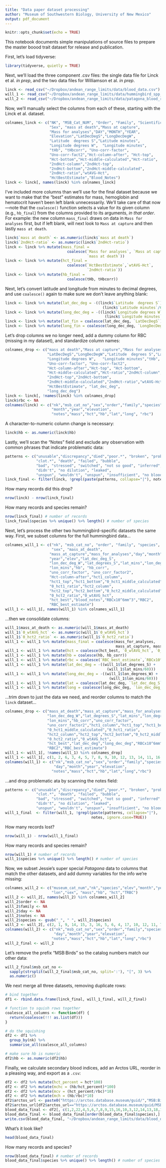 ```yaml
---
title: "Data paper dataset processing"
author: "Museum of Southwestern Biology, University of New Mexico"
output: pdf_document
---
```


```r
knitr::opts_chunk$set(echo = TRUE)
```

This notebook documents simple manipulations of source files to prepare the master boood trait dataset for release and publication. 

First, let's load tidyverse:

```r
library(tidyverse, quietly = TRUE)
```

Next, we'll load the three component .csv files: the single data file for Linck et al. *in prep*, and the two data files for Williamson et al. *in prep*.

```r
linck <- read_csv("~/Dropbox/andean_range_limits/data/blood_data.csv")
will_1 <- read_csv("~/Dropbox/andean_range_limits/data/hummingbird_spp_blood_raw.csv")
will_2 <- read_csv("~/Dropbox/andean_range_limits/data/patagona_blood_raw.csv")
```

Now, we'll manually select the columns from each of these, starting with the Linck et al. dataset.  

```r
colnames_linck <- c("NK", "MSB_Cat_NUM", "Order", "Family", "Scientific name", 
                    "Sex", "mass at death","Mass at capture",
                    "Mass for analyses","DAY","MONTH","YEAR",
                    "Elevation","LatDecDegS","LongDecDegW",
                    "Latitude  degrees S","Latitude minutes",	
                    "Longitude degrees W",	"Longitude minutes",
                    "tHb", "tHbcorr", "Uno-corr-factor", 
                    "Uno-corr-fact2","Hct-column-after", "Hct-top",
                    "Hct-bottom","Hct-middle-calculated","Hct-ratio",
                    "2ndHct-column","2ndHct-top",
                    "2ndHct-bottom","2ndHct-middle-calculated",
                    "2ndHct-ratio","wtAVG-Hct",
                    "HctBestEstimate","Blood_Notes")
linck <- linck[, names(linck) %in% colnames_linck]
```

I've included more columns than we'll use for the final dataset because we want to make that the "best" estimates for mass, hemoglobin and hematocrit haven't been left blank unnecessarily. We'll take care of that now—note that the `coalesce()` function selects a value for its given column (e.g., `hb_final`) from the columns provided to its arguments, *in that order*. For example: the new column `mass_final` draws on data in `Mass for analyses` first, but if left blank, will next look to `Mass at capture` and then lastly `mass at death`. 

```r
linck$`mass at death` <- as.numeric(linck$`mass at death`)
linck$`2ndHct-ratio` <- as.numeric(linck$`2ndHct-ratio`)
linck <- linck %>% mutate(mass_final = 
                            coalesce(`Mass for analyses`, `Mass at capture`,
                                     `mass at death`))
linck <- linck %>% mutate(hct_final = 
                            coalesce(`HctBestEstimate`,`wtAVG-Hct`,
                                     `2ndHct-ratio`))
linck <- linck %>% mutate(hb_final = 
                            coalesce(tHb, tHbcorr))
```

Next, let's convert latitude and longitude from minutes to decimal degrees, and use `coalesce()` again to make sure we don't leave anything blank:

```r
linck <- linck %>% mutate(lat_dec_deg = -((linck$`Latitude  degrees S`) + 
                                            (linck$`Latitude minutes`/60)))
linck <- linck %>% mutate(long_dec_deg = -((linck$`Longitude degrees W`) + 
                                             (linck$`Longitude minutes`/60)))
linck <- linck %>% mutate(lat_fin = coalesce(lat_dec_deg, `LatDecDegS`))
linck <- linck %>% mutate(long_fin = coalesce(long_dec_deg, `LongDecDegW`))
```

Let's drop columns we no longer need, add a dummy column for RBC (missing in my dataset), and standardize column names: 

```r
colnames_drop <- c("mass at death","Mass at capture","Mass for analyses",
                   "LatDecDegS","LongDecDegW","Latitude  degrees S","Latitude minutes",	
                   "Longitude degrees W",	"Longitude minutes","tHb", "tHbcorr",
                   "Uno-corr-factor", "Uno-corr-fact2",
                   "Hct-column-after","Hct-top", "Hct-bottom",
                   "Hct-middle-calculated","Hct-ratio","2ndHct-column",
                   "2ndHct-top","2ndHct-bottom",
                   "2ndHct-middle-calculated","2ndHct-ratio","wtAVG-Hct",
                   "HctBestEstimate", "lat_dec_deg",
                   "long_dec_deg")
linck <- linck[, !names(linck) %in% colnames_drop]
linck$rbc <- NA
colnames(linck) <- c("nk","msb_cat_no","sex","order","family","species","day",
                     "month","year","elevation",
                     "notes","mass","hct","hb","lat","long", "rbc")
```

A character-to-numeric column change is necessary:

```r
linck$hb <- as.numeric(linck$hb)
```

Lastly, we'll scan the "Notes" field and exclude any observation with common phrases that indicate problematic data:

```r
patterns <- c("unusable","discrepancy","died","poor.*", "broken", "problem.*", 
              "clot.*", "death", "failed", "bubble",
              "bad", "stressed", "switched", "not so good", "inferred", "did not", 
              "didn't", "no dilution", "leaked", 
              "unspun", "wouldn't", "unspun", "insufficient", "no blood")
linck_final <- filter(linck, !grepl(paste(patterns, collapse="|"), notes, ignore.case=TRUE))
```

How many records did this drop?

```r
nrow(linck) - nrow(linck_final) 
```

How many records and species remain?

```r
nrow(linck_final) # number of records
linck_final$species %>% unique() %>% length() # number of species
```

Next, let's process the other two hummingbird-specific datasets the same way. First, we subset columns for the full hummingbird data...

```r
colnames_will_1 <- c("nk", "msb_cat_no", "order", "family", "species", 
                     "sex", "mass_at_death",
                    "mass_at_capture","mass_for_analyses","day","month",
                    "year","elev","lat_dec_deg_S",
                    "lon_dec_deg_W","lat_degrees_S","lat_mins","lon_degrees_W",
                    "lon_mins","hb", "hb_corr",
                    "uno_corr_factor", "uno_corr_factor2",
                    "Hct-column-after","hct1_column",        
                    "hct1_top","hct1_bottom","0_hct1_middle_calculated",
                    "0_hct1_ratio","hct2_column",
                    "hct2_top","hct2_bottom","0_hct2_middle_calculated",
                    "0_hct2_ratio","0_wtAVG_hct",
                    "hct_best","blood_notes","RBCx10^6mm^3","RBC2",
                    "RBC_best_estimate")
will_1 <- will_1[, names(will_1) %in% colnames_will_1]
```

...then we consolidate columns: 

```r
will_1$mass_at_death <- as.numeric(will_1$mass_at_death)
will_1$`0_wtAVG_hct` <- as.numeric(will_1$`0_wtAVG_hct`)
will_1$`0_hct2_ratio` <- as.numeric(will_1$`0_hct2_ratio`)
will_1 <- will_1 %>% mutate(mass_final = coalesce(mass_for_analyses, 
                                                  mass_at_capture, mass_at_death))
will_1 <- will_1 %>% mutate(hct = coalesce(hct_best, `0_wtAVG_hct`, `0_hct2_ratio`))
will_1 <- will_1 %>% mutate(hb = coalesce(hb, hb_corr))
will_1 <- will_1 %>% mutate(rbc = coalesce(`RBC_best_estimate`,`RBCx10^6mm^3`,`RBC2`))
will_1 <- will_1 %>% mutate(lat_dec_deg = -((will_1$lat_degrees_S) + 
                                              (will_1$lat_mins/60)))
will_1 <- will_1 %>% mutate(long_dec_deg = -((will_1$lon_degrees_W) + 
                                               (will_1$lon_mins/60)))
will_1 <- will_1 %>% mutate(lat = coalesce(lat_dec_deg, `lat_dec_deg_S`))
will_1 <- will_1 %>% mutate(long = coalesce(long_dec_deg, `lon_dec_deg_W`))
```

...trim down to just the data we need, and reorder columns to match the `linck` dataset...

```r
colnames_drop <- c("mass_at_death","mass_at_capture","mass_for_analyses", "lat_dec_deg_S",
                   "lon_dec_deg_W","lat_degrees_S","lat_mins","lon_degrees_W",
                   "lon_mins","hb_corr","uno_corr_factor",
                   "uno_corr_factor2","hct1_column","hct1_top","hct1_bottom",
                   "0_hct1_middle_calculated","0_hct1_ratio",
                   "hct2_column","hct2_top","hct2_bottom","0_hct2_middle_calculated",
                   "0_hct2_ratio","0_wtAVG_hct",
                   "hct_best","lat_dec_deg","long_dec_deg","RBCx10^6mm^3",
                   "RBC2","RBC_best_estimate")
will_1 <- will_1[, !names(will_1) %in% colnames_drop]
will_1 <- will_1[, c(1, 2, 6, 3, 4, 5, 7, 8, 9, 10, 12, 13, 14, 11, 16, 17,15)] 
colnames(will_1) <- c("nk","msb_cat_no","sex","order","family","species",
                      "day","month","year","elevation",
                     "notes","mass","hct","hb","lat","long","rbc")
```

...and drop problematic ata by scanning the notes field:

```r
patterns <- c("unusable","discrepancy","died","poor.*", "broken", "problem.*", 
              "clot.*", "death", "failed", "bubble",
              "bad", "stressed", "switched", "not so good", "inferred", "did not", 
              "didn't", "no dilution", "leaked", 
              "unspun", "wouldn't", "unspun", "insufficient", "no blood")
will_1_final  <- filter(will_1, !grepl(paste(patterns, collapse="|"), 
                                       notes, ignore.case=TRUE))
```

How many records lost?

```r
nrow(will_1) - nrow(will_1_final) 
```

How many records and species remain?

```r
nrow(will_1) # number of records
will_1$species %>% unique() %>% length() # number of species
```

Now, we subset Jessie's super special *Patagona* data to columns that match the other datasets, and add dummy variables for the info we're missing: 

```r
colnames_will_2 <- c("museum_cat_num","nk","species","elev","month","year","lat",
                     "lon","sex", "mass","hb", "hct","TRBC")
will_2 <- will_2[, names(will_2) %in% colnames_will_2]
will_2$order <- NA
will_2$family <- NA
will_2$day <- NA
will_2$notes <- NA
will_2$species <- gsub("_", " ", will_2$species)
will_2 <- will_2[, c(2, 1, 9, 14, 15, 3, 16, 5, 6, 4, 17, 10, 12, 11, 7, 8, 13)]
colnames(will_2) <- c("nk","msb_cat_no","sex","order","family","species",
                      "day","month","year","elevation",
                     "notes","mass","hct","hb","lat","long","rbc")
will_2_final <- will_2
```

Let's remove the prefix "MSB:Birds" so the catalog numbers match our other data:
```r
will_2_final$msb_cat_no <- 
  sapply(strsplit(will_2_final$msb_cat_no, split=':'), "[", 3) %>% 
  as.numeric()
```

We next merge all three datasets, removing duplicate rows: 

```r
# bind together
df1 <- rbind.data.frame(linck_final, will_1_final, will_2_final)

# function to squish rows together 
coalesce_all_columns <- function(df) {
  return(coalesce(!!! as.list(df)))
}

# do the squishing
df2 <- df1 %>% 
  group_by(nk) %>%
  summarise_all(coalesce_all_columns)

# make sure hb is numeric
df2$hb <- as.numeric(df2$hb)
```

Finally, we calculate secondary blood indices, add an Arctos URL, reorder in a pleasing way, and export as a `.csv`:

```r
df2 <- df2 %>% mutate(hct_percent = hct*100)
df2 <- df2 %>% mutate(mchc = (hb/hct_percent)*100) 
df2 <- df2 %>% mutate(mcv = (hct_percent/rbc)*10) 
df2 <- df2 %>% mutate(mch = (hb/rbc)*10) 
df2$arctos_url <- paste0("https://arctos.database.museum/guid/","MSB:Bird:",df2$msb_cat_no)
df2$arctos_url[df2$arctos_url=="https://arctos.database.museum/guid/MSB:Bird:NA"] <- NA
blood_data_final <- df2[, c(1,2,22,4,5,6,7,8,9,15,16,10,3,12,14,13,18,17,19,20,21,11)] 
blood_data_final <- blood_data_final[order(blood_data_final$species),]
write.csv(blood_data_final, "~/Dropbox/andean_range_limits/data/blood_data_final.csv")
```

What's it look like?

```r
head(blood_data_final)
```

How many records and species?

```r
nrow(blood_data_final) # number of records
blood_data_final$species %>% unique() %>% length() # number of species
```
